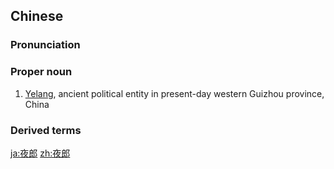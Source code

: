 ==Chinese==
{{zh-forms}}

===Pronunciation===
{{zh-pron
|m=Yèláng
|c=je6 long4
|cat=pn
}}

===Proper noun===
{{zh-proper noun}}

# [[w:Yelang|Yelang]], ancient political entity in present-day western Guizhou province, China

===Derived terms===
{{zh-der|夜郎自大}}

[[ja:夜郎]]
[[zh:夜郎]]